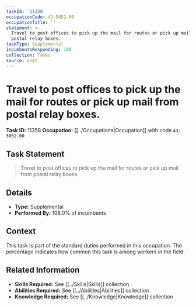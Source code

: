 ```yaml
---
taskId: '11358'
occupationCode: 43-5052.00
occupationTitle: ''
statement: >-
  Travel to post offices to pick up the mail for routes or pick up mail from
  postal relay boxes.
taskType: Supplemental
incumbentsResponding: 108
collection: Tasks
source: onet
---
```

# Travel to post offices to pick up the mail for routes or pick up mail from postal relay boxes.

**Task ID:** 11358
**Occupation:** [[../Occupations|Occupation]] with code `43-5052.00`

## Task Statement

> Travel to post offices to pick up the mail for routes or pick up mail from postal relay boxes.

## Details

- **Type:** Supplemental
- **Performed By:** 108.0% of incumbents

## Context

This task is part of the standard duties performed in this occupation. The percentage indicates how common this task is among workers in the field.

## Related Information

- **Skills Required:** See [[../Skills|Skills]] collection
- **Abilities Required:** See [[../Abilities|Abilities]] collection
- **Knowledge Required:** See [[../Knowledge|Knowledge]] collection
